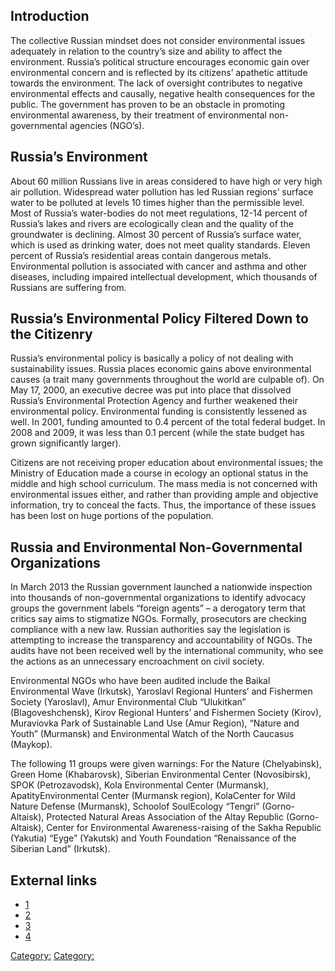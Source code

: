
== '''Introduction''' ==


The collective Russian mindset does not consider environmental issues adequately in relation to the country’s size and ability to affect the environment. Russia’s political structure encourages economic gain over environmental concern and is reflected by its citizens’ apathetic attitude towards the environment. The lack of oversight contributes to negative environmental effects and causally, negative health consequences for the public. The government has proven to be an obstacle in promoting environmental awareness, by their treatment of environmental non-governmental agencies (NGO’s).


== '''Russia’s Environment''' ==


About 60 million Russians live in areas considered to have high or very high air pollution. Widespread water pollution has led Russian regions’ surface water to be polluted at levels 10 times higher than the permissible level. Most of Russia’s water-bodies do not meet regulations, 12-14 percent of Russia’s lakes and rivers are ecologically clean and the quality of the groundwater is declining. Almost 30 percent of Russia’s surface water, which is used as drinking water, does not meet quality standards. Eleven percent of Russia’s residential areas contain dangerous metals. Environmental pollution is associated with cancer and asthma and other diseases, including impaired intellectual development, which thousands of Russians are suffering from. 


== '''Russia’s Environmental Policy Filtered Down to the Citizenry''' ==


Russia’s environmental policy is basically a policy of not dealing with sustainability issues. Russia places economic gains above environmental causes (a trait many governments throughout the world are culpable of). On May 17, 2000, an executive decree was put into place that dissolved Russia’s Environmental Protection Agency and further weakened their environmental policy. Environmental funding is consistently lessened as well. In 2001, funding amounted to 0.4 percent of the total federal budget. In 2008 and 2009, it was less than 0.1 percent (while the state budget has grown significantly larger). 

Citizens are not receiving proper education about environmental issues; the Ministry of Education made a course in ecology an optional status in the middle and high school curriculum. The mass media is not concerned with environmental issues either, and rather than providing ample and objective information, try to conceal the facts. Thus, the importance of these issues has been lost on huge portions of the population.


== '''Russia and Environmental Non-Governmental Organizations''' ==
 

In March 2013 the Russian government launched a nationwide inspection into thousands of non-governmental organizations to identify advocacy groups the government labels “foreign agents” – a derogatory term that critics say aims to stigmatize NGOs. Formally, prosecutors are checking compliance with a new law. Russian authorities say the legislation is attempting to increase the transparency and accountability of NGOs. The audits have not been received well by the international community, who see the actions as an unnecessary encroachment on civil society.

Environmental NGOs who have been audited include the Baikal Environmental Wave (Irkutsk), Yaroslavl Regional Hunters’ and Fishermen Society (Yaroslavl), Amur Environmental Club “Ulukitkan” (Blagoveshchensk), Kirov Regional Hunters’ and Fishermen Society (Kirov), Muraviovka Park of Sustainable Land Use (Amur Region), “Nature and Youth” (Murmansk) and Environmental Watch of the North Caucasus (Maykop). 

The following 11 groups were given warnings: For the Nature (Chelyabinsk), Green Home (Khabarovsk), Siberian Environmental Center (Novosibirsk), SPOK (Petrozavodsk), Kola Environmental Center (Murmansk), ApatityEnvironmental Center (Murmansk region), KolaCenter for Wild Nature Defense (Murmansk), Schoolof SoulEcology “Tengri” (Gorno-Altaisk), Protected Natural Areas Association of the Altay Republic (Gorno-Altaisk), Center for               Environmental Awareness-raising of the Sakha Republic (Yakutia) “Eyge” (Yakutsk) and Youth Foundation “Renaissance of the Siberian Land” (Irkutsk).

== External links ==

* [http://www.css.ethz.ch/publications/pdfs/RAD-79.pdf]
* [http://gadfly.igc.org/russia/yablokov2.htm]
* [http://www.rferl.org/section/crackdown-on-ngos-in-russia/3272.html]
* [http://www.hrw.org/news/2014/03/25/russia-foreign-agents-law-hits-hundreds-ngos-updated-march-25-2014]


{{stub}}

[[Category:]]
[[Category:]]